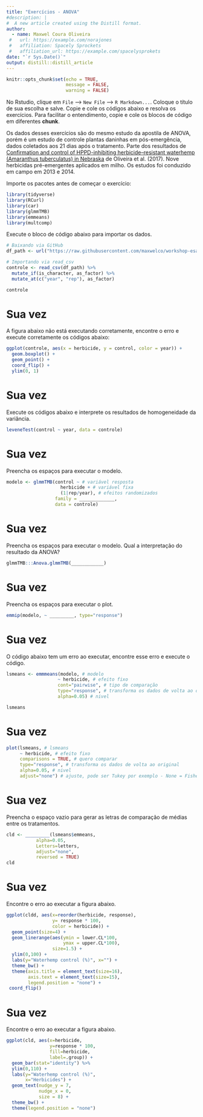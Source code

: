 ```yaml
---
title: "Exercícios - ANOVA"
#description: |
#  A new article created using the Distill format.
author:
  - name: Maxwel Coura Oliveira
 #   url: https://example.com/norajones
 #   affiliation: Spacely Sprockets
 #   affiliation_url: https://example.com/spacelysprokets
date: "`r Sys.Date()`"
output: distill::distill_article
---
```


```r
knitr::opts_chunk$set(echo = TRUE,
                      message = FALSE,
                      warning = FALSE)
```

No Rstudio, clique em `File` --> `New File` --> `R Markdown...`. Coloque o título de sua escolha e salve. Copie e cole os códigos abaixo e resolva os exercícios. Para facilitar o entendimento, copie e cole os blocos de código em diferentes **chunk**.

Os dados desses exercícios são do mesmo estudo da apostila de ANOVA, porém é um estudo de controle plantas daninhas em pós-emergência, dados coletados aos 21 dias após o tratamento. Parte dos resultados de [Confirmation and control of HPPD-inhibiting herbicide–resistant waterhemp (Amaranthus tuberculatus) in Nebraska](https://maxweeds.rbind.io/pdf/2017-confirmation-wat.pdf) de Oliveira et al. (2017). Nove herbicidas pré-emergentes aplicados em milho. Os estudos foi conduzido em campo em 2013 e 2014.

Importe os pacotes antes de começar o exercício:

```r
library(tidyverse)
library(RCurl)
library(car)
library(glmmTMB)
library(emmeans)
library(multcomp)
```

Execute o bloco de código abaixo para importar os dados.

```r
# Baixando via GitHub
df_path <- url("https://raw.githubusercontent.com/maxwelco/workshop-esalq/main/data/controle.csv")

# Importando via read_csv
controle <- read_csv(df_path) %>% 
  mutate_if(is_character, as_factor) %>% 
  mutate_at(c("year", "rep"), as_factor)

controle 
```

# Sua vez

A figura abaixo não está executando corretamente, encontre o erro e execute corretamente os códigos abaixo:

```r
ggplot(controle, aes(x = herbicide, y = control, color = year)) + 
  geom.boxplot() + 
  geom_point() +
  coord_flip() +
  ylim(0, 1)
```




# Sua vez

Execute os códigos abaixo e interprete os resultados de homogeneidade da variância.

```r
leveneTest(control ~ year, data = controle)
```




# Sua vez

Preencha os espaços para executar o modelo.

```r
modelo <- glmmTMB(control ~ # variável resposta
                    herbicide + # variável fixa
                    (1|rep/year), # efeitos randomizados
                  family = _____________,
                  data = controle)
```

# Sua vez

Preencha os espaços para executar o modelo. Qual a interpretação do resultado da ANOVA?

```r
glmmTMB:::Anova.glmmTMB(____________)
```

# Sua vez

 Preencha os espaços para executar o plot.

```r
emmip(modelo, ~ _________, type="response") 
```

# Sua vez

O código abaixo tem um erro ao executar, encontre esse erro e execute o código.

```r
lsmeans <- emmmeans(modelo, # modelo
                   ~ herbicide, # efeito fixo
                   cont="pairwise", # tipo de comparação
                   type="response", # transforma os dados de volta ao original
                   alpha=0.05) # nivel 

lsmeans
```

# Sua vez

```r
plot(lsmeans, # lsmeans
     ~ herbicide, # efeito fixo
     comparisons = TRUE, # quero comparar
     type="response", # transforma os dados de volta ao original
     alpha=0.05, # nivel
     adjust="none") # ajuste, pode ser Tukey por exemplo - None = Fisher LSD
```

# Sua vez

Preencha o espaço vazio para gerar as letras de comparação de médias entre os tratamentos.

```r
cld <- _________(lsmeans$emmeans, 
           alpha=0.05, 
           Letters=letters, 
           adjust="none", 
           reversed = TRUE) 
cld
```


# Sua vez

Encontre o erro ao executar a figura abaixo.

```r
ggplot(cldd, aes(x=reorder(herbicide, response), 
                 y= response * 100, 
                 color = herbicide)) + 
  geom_point(size=4) + 
  geom_linerange(aes(ymin = lower.CL*100, 
                     ymax = upper.CL*100), 
                 size=1.5) + 
  ylim(0,100) +
  labs(y="Waterhemp control (%)", x="") +
  theme_bw() +
  theme(axis.title = element_text(size=16),
        axis.text = element_text(size=15),
        legend.position = "none") +
 coord_flip() 
```

# Sua vez

Encontre o erro ao executar a figura abaixo.

```r
ggplot(cld, aes(x=herbicide, 
                y=response * 100, 
                fill=herbicide, 
                label=.group)) + 
  geom_bar(stat="identity") %>%  
  ylim(0,110) +
  labs(y="Waterhemp control (%)", 
       x="Herbicides") +
  geom_text(nudge_y = 7, 
            nudge_x = 0, 
            size = 8) + 
  theme_bw() +  
  theme(legend.position = "none")
```




